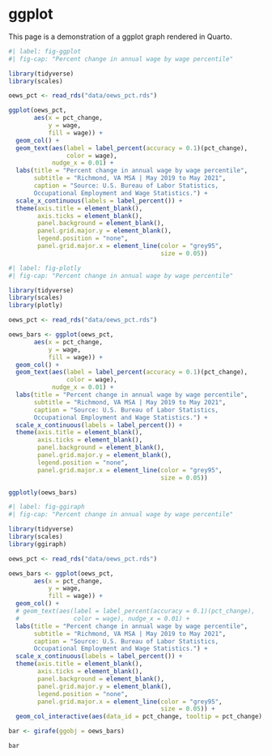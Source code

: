 # ggplot

This page is a demonstration of a ggplot graph rendered in Quarto.

```r
#| label: fig-ggplot
#| fig-cap: "Percent change in annual wage by wage percentile"

library(tidyverse)
library(scales)

oews_pct <- read_rds("data/oews_pct.rds")

ggplot(oews_pct,
       aes(x = pct_change,
           y = wage,
           fill = wage)) +
  geom_col() +
  geom_text(aes(label = label_percent(accuracy = 0.1)(pct_change),
                color = wage),
            nudge_x = 0.01) +
  labs(title = "Percent change in annual wage by wage percentile",
       subtitle = "Richmond, VA MSA | May 2019 to May 2021",
       caption = "Source: U.S. Bureau of Labor Statistics, 
       Occupational Employment and Wage Statistics.") +
  scale_x_continuous(labels = label_percent()) +
  theme(axis.title = element_blank(),
        axis.ticks = element_blank(),
        panel.background = element_blank(),
        panel.grid.major.y = element_blank(),
        legend.position = "none",
        panel.grid.major.x = element_line(color = "grey95",
                                          size = 0.05))

```

```r
#| label: fig-plotly
#| fig-cap: "Percent change in annual wage by wage percentile"

library(tidyverse)
library(scales)
library(plotly)

oews_pct <- read_rds("data/oews_pct.rds")

oews_bars <- ggplot(oews_pct,
       aes(x = pct_change,
           y = wage,
           fill = wage)) +
  geom_col() +
  geom_text(aes(label = label_percent(accuracy = 0.1)(pct_change),
                color = wage),
            nudge_x = 0.01) +
  labs(title = "Percent change in annual wage by wage percentile",
       subtitle = "Richmond, VA MSA | May 2019 to May 2021",
       caption = "Source: U.S. Bureau of Labor Statistics, 
       Occupational Employment and Wage Statistics.") +
  scale_x_continuous(labels = label_percent()) +
  theme(axis.title = element_blank(),
        axis.ticks = element_blank(),
        panel.background = element_blank(),
        panel.grid.major.y = element_blank(),
        legend.position = "none",
        panel.grid.major.x = element_line(color = "grey95",
                                          size = 0.05))

ggplotly(oews_bars)

```

```r
#| label: fig-ggiraph
#| fig-cap: "Percent change in annual wage by wage percentile"

library(tidyverse)
library(scales)
library(ggiraph)

oews_pct <- read_rds("data/oews_pct.rds")

oews_bars <- ggplot(oews_pct,
       aes(x = pct_change,
           y = wage,
           fill = wage)) +
  geom_col() +
  # geom_text(aes(label = label_percent(accuracy = 0.1)(pct_change),
  #               color = wage), nudge_x = 0.01) +
  labs(title = "Percent change in annual wage by wage percentile",
       subtitle = "Richmond, VA MSA | May 2019 to May 2021",
       caption = "Source: U.S. Bureau of Labor Statistics, 
       Occupational Employment and Wage Statistics.") +
  scale_x_continuous(labels = label_percent()) +
  theme(axis.title = element_blank(),
        axis.ticks = element_blank(),
        panel.background = element_blank(),
        panel.grid.major.y = element_blank(),
        legend.position = "none",
        panel.grid.major.x = element_line(color = "grey95",
                                          size = 0.05)) +
  geom_col_interactive(aes(data_id = pct_change, tooltip = pct_change),size = 2)

bar <- girafe(ggobj = oews_bars)

bar

```
